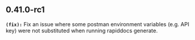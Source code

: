 ## 0.41.0-rc1
**`(fix):`** Fix an issue where some postman environment variables (e.g. API key) were not substituted
when running rapiddocs generate.


